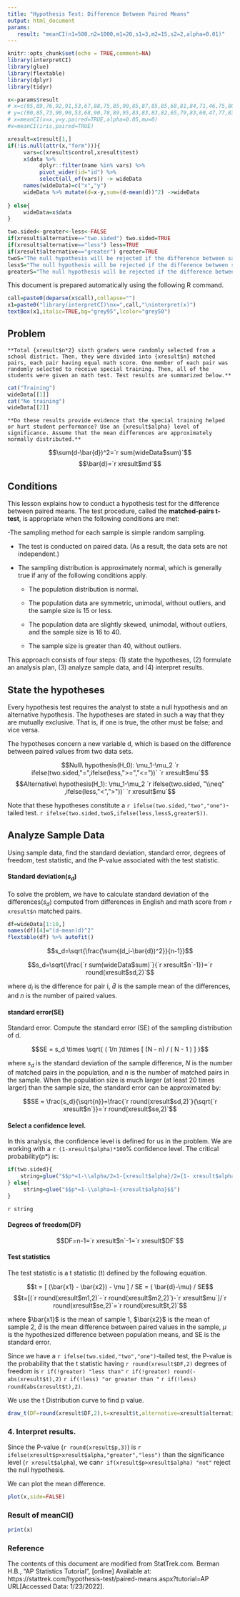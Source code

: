 ```yaml
---
title: "Hypothesis Test: Difference Between Paired Means"
output: html_document
params:
   result: "meanCI(n1=500,n2=1000,m1=20,s1=3,m2=15,s2=2,alpha=0.01)"
---
```


```r
knitr::opts_chunk$set(echo = TRUE,comment=NA)
library(interpretCI)
library(glue)
library(flextable)
library(dplyr)
library(tidyr)
```

```r
x<-params$result
# x=c(95,89,76,92,91,53,67,88,75,85,90,85,87,85,85,68,81,84,71,46,75,80)
# y=c(90,85,73,90,90,53,68,90,78,89,95,83,83,83,82,65,79,83,60,47,77,83)
# x=meanCI(x=x,y=y,paired=TRUE,alpha=0.05,mu=0)
#x=meanCI(iris,paired=TRUE)

xresult=x$result[1,]
if(!is.null(attr(x,"form"))){
     vars=c(xresult$control,xresult$test)
     x$data %>% 
          dplyr::filter(name %in% vars) %>%
          pivot_wider(id="id") %>%
          select(all_of(vars)) -> wideData
     names(wideData)=c("x","y")
     wideData %>% mutate(d=x-y,sum=(d-mean(d))^2) ->wideData
     
} else{
     wideData=x$data
}

two.sided<-greater<-less<-FALSE
if(xresult$alternative=="two.sided") two.sided=TRUE
if(xresult$alternative=="less") less=TRUE
if(xresult$alternative=="greater") greater=TRUE
twoS="The null hypothesis will be rejected if the difference between sample means is too big or if it is too small."
lessS="The null hypothesis will be rejected if the difference between sample means is too small."
greaterS="The null hypothesis will be rejected if the difference between sample means is too big."

```


This document is prepared automatically using the following R command.

```r
call=paste0(deparse(x$call),collapse="")
x1=paste0("library(interpretCI)\nx=",call,"\ninterpret(x)")
textBox(x1,italic=TRUE,bg="grey95",lcolor="grey50")
```

## Problem

```glue
**Total {xresult$n*2} sixth graders were randomly selected from a school district. Then, they were divided into {xresult$n} matched pairs, each pair having equal math score. One member of each pair was randomly selected to receive special training. Then, all of the students were given an math test. Test results are summarized below.**
```

```r
cat("Training")
wideData[[1]]
cat("No training")
wideData[[2]]
```

```glue
**Do these results provide evidence that the special training helped or hurt student performance? Use an {xresult$alpha} level of significance. Assume that the mean differences are approximately normally distributed.**
```

$$\sum(d-\bar{d})^2=`r sum(wideData$sum)`$$
$$\bar{d}=`r xresult$md`$$


## Conditions

This lesson explains how to conduct a hypothesis test for the difference between paired means. The test procedure, called the **matched-pairs t-test**, is appropriate when the following conditions are met:

-The sampling method for each sample is simple random sampling.

- The test is conducted on paired data. (As a result, the data sets are not independent.)

- The sampling distribution is approximately normal, which is generally true if any of the following conditions apply.

     + The population distribution is normal.
     
     + The population data are symmetric, unimodal, without outliers, and the sample size is 15 or less.
     
     + The population data are slightly skewed, unimodal, without outliers, and the sample size is 16 to 40.

     + The sample size is greater than 40, without outliers.
     
This approach consists of four steps: (1) state the hypotheses, (2) formulate an analysis plan, (3) analyze sample data, and (4) interpret results.


## State the hypotheses

Every hypothesis test requires the analyst to state a null hypothesis and an alternative hypothesis. The hypotheses are stated in such a way that they are mutually exclusive. That is, if one is true, the other must be false; and vice versa.

The hypotheses concern a new variable d, which is based on the difference between paired values from two data sets.


$$Null\ hypothesis(H_0): \mu_1-\mu_2 `r ifelse(two.sided,"=",ifelse(less,">=","<="))` `r xresult$mu`$$
$$Alternative\ hypothesis(H_1): \mu_1-\mu_2 `r ifelse(two.sided, "\\neq" ,ifelse(less,"<",">"))` `r xresult$mu`$$

Note that these hypotheses constitute a `r ifelse(two.sided,"two","one")`-tailed test. `r ifelse(two.sided,twoS,ifelse(less,lessS,greaterS))`.


## Analyze Sample Data

Using sample data, find the standard deviation, standard error, degrees of freedom, test statistic, and the P-value associated with the test statistic.

#### Standard deviation($s_d$)

To solve the problem, we have to calculate standard deviation of the differences($s_d$) computed from  differences in English and math score from `r xresult$n` matched pairs. 

```r
df=wideData[1:10,]
names(df)[4]="(d-mean(d)^2"
flextable(df) %>% autofit()
```




 $$s_d=\sqrt{\frac{\sum{(d_i-\bar{d})^2}}{n-1}}$$
 
 $$s_d=\sqrt{\frac{`r sum(wideData$sum)`}{`r xresult$n`-1}}=`r round(xresult$sd,2)`$$
 
where $d_i$ is the difference for pair i, $\bar{d}$ is the sample mean of the differences, and $n$ is the number of paired values.



#### standard error(SE)

Standard error. Compute the standard error (SE) of the sampling distribution of d.

$$SE = s_d \times \sqrt{ ( 1/n )\times [ (N - n) / ( N - 1 ) ] }$$

where $s_d$ is the standard deviation of the sample difference, $N$ is the number of matched pairs in the population, and $n$ is the number of matched pairs in the sample. When the population size is much larger (at least 20 times larger) than the sample size, the standard error can be approximated by:

$$SE = \frac{s_d}{\sqrt{n}}=\frac{`r round(xresult$sd,2)`}{\sqrt{`r xresult$n`}}=`r round(xresult$se,2)`$$

#### Select a confidence level. 

In this analysis, the confidence level is defined for us in the problem. We are working with a `r (1-xresult$alpha)*100`% confidence level. The critical probability(p*) is:

```r
if(two.sided){
    string=glue("$$p*=1-\\alpha/2=1-{xresult$alpha}/2={1- xresult$alpha/2}$$")
} else{
     string=glue("$$p*=1-\\alpha=1-{xresult$alpha}$$")
}
```
`r string`

#### Degrees of freedom(DF)

$$DF=n-1=`r xresult$n`-1=`r xresult$DF`$$

#### Test statistics

The test statistic is a t statistic (t) defined by the following equation.

$$t = [ (\bar{x1} - \bar{x2}) - \mu ] / SE = ( \bar{d}-\mu) / SE$$
$$t=[(`r round(xresult$m1,2)`-`r round(xresult$m2,2)`)-`r xresult$mu`]/`r round(xresult$se,2)`=`r round(xresult$t,2)`$$

where $\bar{x1}$ is the mean of sample 1, $\bar{x2}$ is the mean of sample 2, $\bar{d}$ is the mean difference between paired values in the sample, $\mu$ is the hypothesized difference between population means, and SE is the standard error.

Since we have a `r ifelse(two.sided,"two","one")`-tailed test, the P-value is the probability that the t statistic having `r round(xresult$DF,2)` degrees of freedom is `r if(!greater) "less than"` `r if(!greater) round(-abs(xresult$t),2)` `r if(!less) "or greater than "` `r if(!less) round(abs(xresult$t),2)`.

We use the t Distribution curve to find p value.

```r
draw_t(DF=round(xresult$DF,2),t=xresult$t,alternative=xresult$alternative)
```

### 4. Interpret results. 

Since the P-value (`r round(xresult$p,3)`) is `r ifelse(xresult$p>xresult$alpha,"greater","less")` than the significance level (`r xresult$alpha`), we can`r if(xresult$p>xresult$alpha) "not"` reject the null hypothesis.

We can plot the mean difference.
```r
plot(x,side=FALSE)
```

### Result of meanCI()

```r
print(x)
```


### Reference

The contents of this document are modified from StatTrek.com.
Berman H.B., "AP Statistics Tutorial", [online] Available at:  https://stattrek.com/hypothesis-test/paired-means.aspx?tutorial=AP URL[Accessed Data: 1/23/2022]. 
